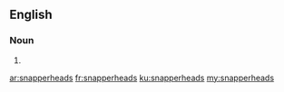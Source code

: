 ==English==

===Noun===
{{head|en|noun plural form}}

# {{plural of|snapperhead|lang=en}}

[[ar:snapperheads]]
[[fr:snapperheads]]
[[ku:snapperheads]]
[[my:snapperheads]]
